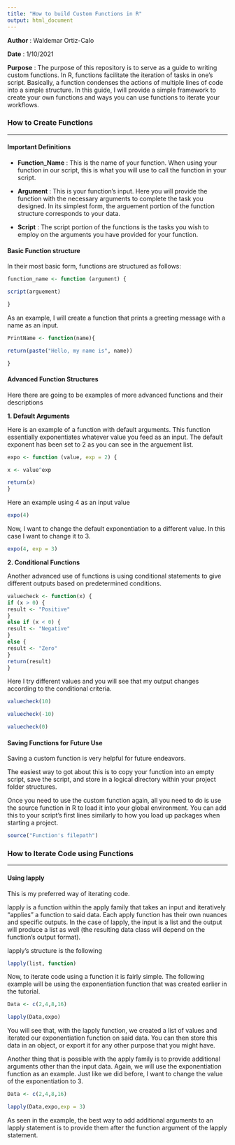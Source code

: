 ```yaml
---
title: "How to build Custom Functions in R"
output: html_document
---
```

**Author**  : Waldemar Ortiz-Calo

**Date**    : 1/10/2021

**Purpose** : The purpose of this repository is to serve as a guide to writing custom functions. In R, functions facilitate the iteration of tasks in one's script. Basically, a function condenses the actions of multiple lines of code into a simple structure. In this guide, I will provide a simple framework to create your own functions and ways you can use functions to iterate your workflows.

### **How to Create Functions**

***

#### **Important Definitions**

+ **Function_Name** : This is the name of your function. When using your function in our script, this is what you will use to call the function in your script.

+ **Argument** : This is your function's input. Here you will provide the function with the necessary arguments to complete the task you designed. In its simplest form, the arguement portion of the function structure corresponds to your data.

+ **Script** : The script portion of the functions is the tasks you wish to employ on the arguments you have provided for your function. 

#### **Basic Function structure**

In their most basic form, functions are structured as follows: 

``` r
function_name <- function (argument) {

script(arguement)

}

```

As an example, I will create a function that prints a greeting message with a name as an input.

``` r
PrintName <- function(name){

return(paste("Hello, my name is", name))

}

```

#### **Advanced Function Structures**

Here there are going to be examples of more advanced functions and their descriptions

**1. Default Arguments**

Here is an example of a function with default arguments. This function essentially exponentiates whatever value you feed as an input. The default exponent has been set to 2 as you can see in the arguement list. 

``` r
expo <- function (value, exp = 2) {

x <- value^exp

return(x)
}
```

Here an example using 4 as an input value

``` r
expo(4)
```

Now, I want to change the default exponentiation to a different value. In this case I want to change it to 3.

``` r
expo(4, exp = 3)
```

**2. Conditional Functions**

Another advanced use of functions is using conditional statements to give different outputs based on predetermined conditions.

``` r

valuecheck <- function(x) {
if (x > 0) {
result <- "Positive"
}
else if (x < 0) {
result <- "Negative"
}
else {
result <- "Zero"
}
return(result)
}
```

Here I try different values and you will see that my output changes according to the conditional criteria.

``` r
valuecheck(10)

valuecheck(-10)

valuecheck(0)
```

#### **Saving Functions for Future Use**

Saving a custom function is very helpful for future endeavors. 

The easiest way to got about this is to copy your function into an empty script, save the script, and store in a logical directory within your project folder structures. 

Once you need to use the custom function again, all you need to do is use the source function in R to load it into your global environment. You can add this to your script's first lines similarly to how you load up packages when starting a project.

```r
source("Function's filepath")
```
### **How to Iterate Code using Functions**
***
#### **Using lapply**

This is my preferred way of iterating code.

lapply is a function within the apply family that takes an input and iteratively "applies" a function to said data. Each apply function has their own nuances and specific outputs. In the case of lapply, the input is a list and the output will produce a list as well (the resulting data class will depend on the function's output format).

lapply's structure is the following

```r

lapply(list, function)

```

Now, to iterate code using a function it is fairly simple. The following example will be using the exponentiation function that was created earlier in the tutorial.

```r

Data <- c(2,4,8,16)

lapply(Data,expo)
```

You will see that, with the lapply function, we created a list of values and iterated our exponentiation function on said data. You can then store this data in an object, or export it for any other purpose that you might have. 

Another thing that is possible with the apply family is to provide additional arguments other than the input data. Again, we will use the exponentiation function as an example. Just like we did before, I want to change the value of the exponentiation to 3.

```r

Data <- c(2,4,8,16)

lapply(Data,expo,exp = 3)
```

As seen in the example, the best way to add additional arguments to an lapply statement is to provide them  after the function argument of the lapply statement. 

